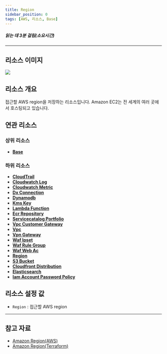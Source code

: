 ```yaml
---
title: Region
sidebar_position: 0
tags: [AWS, 리소스, Base]
---
```





##### 읽는 데 3분 걸림(소요시간)

---

## 리소스 이미지

<img src={icon} />

## 리소스 개요

접근할 AWS region을 저장하는 리소스입니다. Amazon EC2는 전 세계의 여러 곳에서 호스팅되고 있습니다.

## 연관 리소스

### 상위 리소스

-   [**Base**](https://docs.cstudio.app/docs/resource/aws/Base/)

### 하위 리소스

-   [**CloudTrail**](https://docs.cstudio.app/docs/resource/aws/Cloudtrail/)
-   [**Cloudwatch Log**](https://docs.cstudio.app/docs/resource/aws/Cloudwatch/Log)
-   [**Cloudwatch Metric**](https://docs.cstudio.app/docs/resource/aws/Cloudwatch/Metric)
-   [**Dx Connection**](https://docs.cstudio.app/docs/resource/aws/DirectConnect/DxConnection)
-   [**Dynamodb**](https://docs.cstudio.app/docs/resource/aws/Dynamodb/)
-   [**Kms Key**](https://docs.cstudio.app/docs/resource/aws/Kms/KmsKey)
-   [**Lambda Function**](https://docs.cstudio.app/docs/resource/aws/Lambda/LambdaFunction)
-   [**Ecr Repository**](https://docs.cstudio.app/docs/resource/aws/Ecr/EcrRepository)
-   [**Servicecatalog Portfolio**](https://docs.cstudio.app/docs/resource/aws/Servicecatalog/ServicecatalogPortfolio)
-   [**Vpc Customer Gateway**](https://docs.cstudio.app/docs/resource/aws/Vpc/CustomerGateway)
-   [**Vpc**](https://docs.cstudio.app/docs/resource/aws/Vpc/)
-   [**Vpn Gateway**](https://docs.cstudio.app/docs/resource/aws/Vpc/VpnGateway)
-   [**Waf Ipset**](https://docs.cstudio.app/docs/resource/aws/Waf/WafIpset)
-   [**Waf Rule Group**](https://docs.cstudio.app/docs/resource/aws/Waf/WafRuleGroup)
-   [**Waf Web Ac**](https://docs.cstudio.app/docs/resource/aws/Waf/WafWebAcl)
-   [**Region**](https://docs.cstudio.app/docs/resource/aws/Base/Region)
-   [**S3 Bucket**](https://docs.cstudio.app/docs/resource/aws/S3/S3Bucket)
-   [**Cloudfront Distribution**](https://docs.cstudio.app/docs/resource/aws/Cloudfront/CloudfrontDistribution)
-   [**Elasticsearch**](https://docs.cstudio.app/docs/resource/aws/Elasticsearch/)
-   [**Iam Account Password Policy**](https://docs.cstudio.app/docs/resource/aws/Iam/IamAccountPasswordPolicy)

## 리소스 설정 값

-   `Region` : 접근할 AWS region

---

## 참고 자료

-   [Amazon Region(AWS)](https://docs.aws.amazon.com/ko_kr/AWSEC2/latest/UserGuide/using-regions-availability-zones.html)
-   [Amazon Region(Terraform)](https://registry.terraform.io/providers/hashicorp/aws/latest/docs/data-sources/region)
